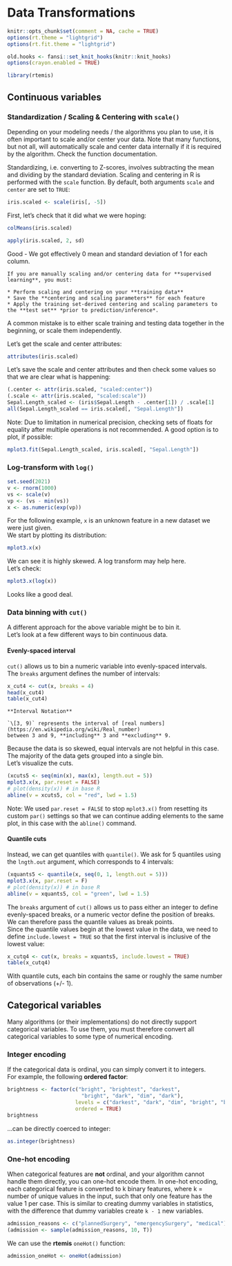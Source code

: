 # Data Transformations {#datatrans}

```r
knitr::opts_chunk$set(comment = NA, cache = TRUE) 
options(rt.theme = "lightgrid")
options(rt.fit.theme = "lightgrid")
```

```r
old.hooks <- fansi::set_knit_hooks(knitr::knit_hooks)
options(crayon.enabled = TRUE)
```

```r
library(rtemis)
```

## Continuous variables

### Standardization / Scaling & Centering with `scale()` {#zscore}

Depending on your modeling needs / the algorithms you plan to use, it is often important to scale 
and/or center your data. Note that many functions, but not all, will automatically scale and center 
data internally if it is required by the algorithm. Check the function documentation.  

Standardizing, i.e. converting to Z-scores, involves subtracting the mean and dividing by the 
standard deviation. 
Scaling and centering in R is performed with the `scale` function. By default, both arguments 
`scale` and `center` are set to `TRUE`:

```r
iris.scaled <- scale(iris[, -5])
```

First, let's check that it did what we were hoping:  

```r
colMeans(iris.scaled)
```

```r
apply(iris.scaled, 2, sd)
```

Good - We got effectively 0 mean and standard deviation of 1 for each column.  

```block
If you are manually scaling and/or centering data for **supervised learning**, you must:  

* Perform scaling and centering on your **training data**
* Save the **centering and scaling parameters** for each feature
* Apply the training set-derived centering and scaling parameters to the **test set** *prior to prediction/inference*.
```

A common mistake is to either scale training and testing data together in the beginning, or scale 
them independently.  

Let's get the scale and center attributes:

```r
attributes(iris.scaled)
```

Let's save the scale and center attributes and then check some values so that we are clear what is 
happening:

```r
(.center <- attr(iris.scaled, "scaled:center"))
(.scale <- attr(iris.scaled, "scaled:scale"))
Sepal.Length_scaled <- (iris$Sepal.Length - .center[1]) / .scale[1]
all(Sepal.Length_scaled == iris.scaled[, "Sepal.Length"])
```

Note: Due to limitation in numerical precision, checking sets of floats for equality after multiple operations is not recommended. A good option is to plot, if possible:

```r
mplot3.fit(Sepal.Length_scaled, iris.scaled[, "Sepal.Length"])
```

### Log-transform with `log()`

```r
set.seed(2021)
v <- rnorm(1000)
vs <- scale(v)
vp <- (vs - min(vs))
x <- as.numeric(exp(vp))
```

For the following example, `x` is an unknown feature in a new dataset we were just given.  
We start by plotting its distribution:

```r
mplot3.x(x)
```

We can see it is highly skewed. A log transform may help here.  
Let's check:

```r
mplot3.x(log(x))
```

Looks like a good deal.

### Data binning with `cut()`

A different approach for the above variable might be to bin it.  
Let's look at a few different ways to bin continuous data.

#### Evenly-spaced interval

`cut()` allows us to bin a numeric variable into evenly-spaced intervals.  
The `breaks` argument defines the number of intervals:

```r
x_cut4 <- cut(x, breaks = 4)
head(x_cut4)
table(x_cut4)
```

```block
**Interval Notation**

`\[3, 9)` represents the interval of [real numbers](https://en.wikipedia.org/wiki/Real_number) 
between 3 and 9, **including** 3 and **excluding** 9.
```

Because the data is so skewed, equal intervals are not helpful in this case. The majority of the 
data gets grouped into a single bin.  
Let's visualize the cuts.

```r
(xcuts5 <- seq(min(x), max(x), length.out = 5))
mplot3.x(x, par.reset = FALSE)
# plot(density(x)) # in base R
abline(v = xcuts5, col = "red", lwd = 1.5)
```

Note: We used `par.reset = FALSE` to stop `mplot3.x()` from resetting its custom `par()` settings so 
that we can continue adding elements to the same plot, in this case with the `abline()` command.  

#### Quantile cuts

Instead, we can get quantiles with `quantile()`. We ask for 5 quantiles using the `lngth.out` 
argument, which corresponds to 4 intervals:

```r
(xquants5 <- quantile(x, seq(0, 1, length.out = 5)))
mplot3.x(x, par.reset = F)
# plot(density(x)) # in base R
abline(v = xquants5, col = "green", lwd = 1.5)
```
The `breaks` argument of `cut()` allows us to pass either an integer to define evenly-spaced breaks, 
or a numeric vector define the position of breaks.  
We can therefore pass the quantile values as break points.  
Since the quantile values begin at the lowest value in the data, we need to define 
`include.lowest = TRUE` so that the first interval is inclusive of the lowest value:

```r
x_cutq4 <- cut(x, breaks = xquants5, include.lowest = TRUE)
table(x_cutq4)
```

With quantile cuts, each bin contains the same or roughly the same number of observations (+/- 1).  

## Categorical variables

Many algorithms (or their implementations) do not directly support categorical variables. To use 
them, you must therefore convert all categorical variables to some type of numerical encoding.

### Integer encoding

If the categorical data is ordinal, you can simply convert it to integers.  
For example, the following **ordered factor**:

```r
brightness <- factor(c("bright", "brightest", "darkest",
                        "bright", "dark", "dim", "dark"),
                      levels = c("darkest", "dark", "dim", "bright", "brightest"),
                      ordered = TRUE)
brightness
```

...can be directly coerced to integer:

```r
as.integer(brightness)
```

### One-hot encoding

When categorical features are **not** ordinal, and your algorithm cannot handle them directly, you 
can one-hot encode them. In one-hot encoding, each categorical feature is converted to k binary 
features, where k = number of unique values in the input, such that only one feature has the value 1 
per case. This is similar to creating dummy variables in statistics, with the difference that dummy 
variables create `k - 1` new variables.

```r
admission_reasons <- c("plannedSurgery", "emergencySurgery", "medical")
(admission <- sample(admission_reasons, 10, T))
```

We can use the **rtemis** `oneHot()` function:

```r
admission_oneHot <- oneHot(admission)
```
